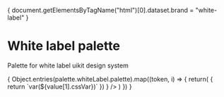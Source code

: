 


<Meta title="Design System/Palette/White Label" />

{
    document.getElementsByTagName("html")[0].dataset.brand = "white-label"
}

# White label palette

Palette for white label uikit design system

<Canvas>
    <ColorPalette>
    {
    Object.entries(palette.whiteLabel.palette).map((token, i) => {
        return(
            <ColorItem
                key={i}
                title={`${token[0]} color`}
                colors={
                    Object.entries(token[1]).map((value) => {
                        return `var(${value[1].cssVar})`
                    })
                }
            />
            )
        })
    }
    </ColorPalette>

</Canvas>
